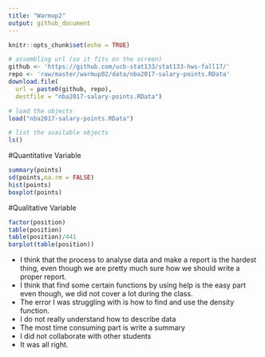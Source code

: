 ```yaml
---
title: "Warmup2"
output: github_document
---
```


```r
knitr::opts_chunk$set(echo = TRUE)
```

```r
# assembling url (so it fits on the screen)
github <- 'https://github.com/ucb-stat133/stat133-hws-fall17/'
repo <- 'raw/master/warmup02/data/nba2017-salary-points.RData'
download.file(
  url = paste0(github, repo),
  destfile = "nba2017-salary-points.RData")

# load the objects
load("nba2017-salary-points.RData")

# list the available objects
ls()
```
#Quantitative Variable
```r
summary(points)
sd(points,na.rm = FALSE)
hist(points)
boxplot(points)
```
#Qualitative Variable
```r
factor(position)
table(position)
table(position)/441
barplot(table(position))

```

* I think that the process to analyse data and make a report is the hardest thing, even though we are pretty much sure how we should write a proper report.
* I think that find some certain functions by using help is the easy part even though, we did not cover a lot during the class.
* The error I was struggling with is how to find and use the density function.
* I do not really understand how to describe data 
* The most time consuming part is write a summary
* I did not collaborate with other students
* It was all right.

